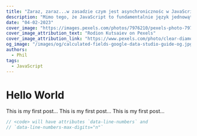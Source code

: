 ```yaml
---
title: "Zaraz, zaraz...w zasadzie czym jest asynchronicznośc w JavaScript?"
description: "Mimo tego, że JavaScript to fundamentalnie język jednowątkowy, program napisany w tym języku może wywoływać wiele działań jednocześnie. Wszystko dzięki asynchroniczność. Hmm zaraz, czym jest asynchroniczność?"
date: "04-02-2023"
cover_image: "https://images.pexels.com/photos/7976210/pexels-photo-7976210.jpeg?auto=compress&cs=tinysrgb&w=1260&h=750&dpr=2"
cover_image_attribution_text: "Rodion Kutsaiev on Pexels"
cover_image_attribution_link: "https://www.pexels.com/photo/clear-diamond-on-white-round-table-7976210"
og_image: "/images/og/calculated-fields-google-data-studio-guide-og.jpg"
authors:
  - Phil
tags:
  - JavaScript
---
```


# Hello World

This is my first post...
This is my first post...
This is my first post...

```js title="Title" showLineNumbers
// <code> will have attributes `data-line-numbers` and
// `data-line-numbers-max-digits="n"`
```
